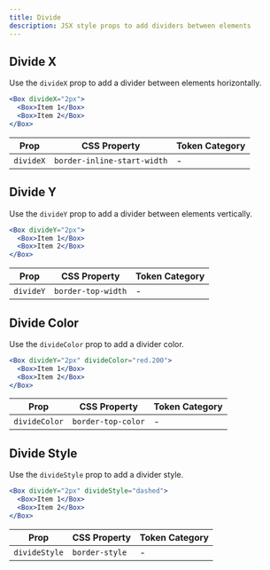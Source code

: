 ```yaml
---
title: Divide
description: JSX style props to add dividers between elements
---
```


## Divide X

Use the `divideX` prop to add a divider between elements horizontally.

```jsx
<Box divideX="2px">
  <Box>Item 1</Box>
  <Box>Item 2</Box>
</Box>
```

| Prop      | CSS Property                | Token Category |
| --------- | --------------------------- | -------------- |
| `divideX` | `border-inline-start-width` | -              |

## Divide Y

Use the `divideY` prop to add a divider between elements vertically.

```jsx
<Box divideY="2px">
  <Box>Item 1</Box>
  <Box>Item 2</Box>
</Box>
```

| Prop      | CSS Property       | Token Category |
| --------- | ------------------ | -------------- |
| `divideY` | `border-top-width` | -              |

## Divide Color

Use the `divideColor` prop to add a divider color.

```jsx
<Box divideY="2px" divideColor="red.200">
  <Box>Item 1</Box>
  <Box>Item 2</Box>
</Box>
```

| Prop          | CSS Property       | Token Category |
| ------------- | ------------------ | -------------- |
| `divideColor` | `border-top-color` | -              |

## Divide Style

Use the `divideStyle` prop to add a divider style.

```jsx
<Box divideY="2px" divideStyle="dashed">
  <Box>Item 1</Box>
  <Box>Item 2</Box>
</Box>
```

| Prop          | CSS Property   | Token Category |
| ------------- | -------------- | -------------- |
| `divideStyle` | `border-style` | -              |
